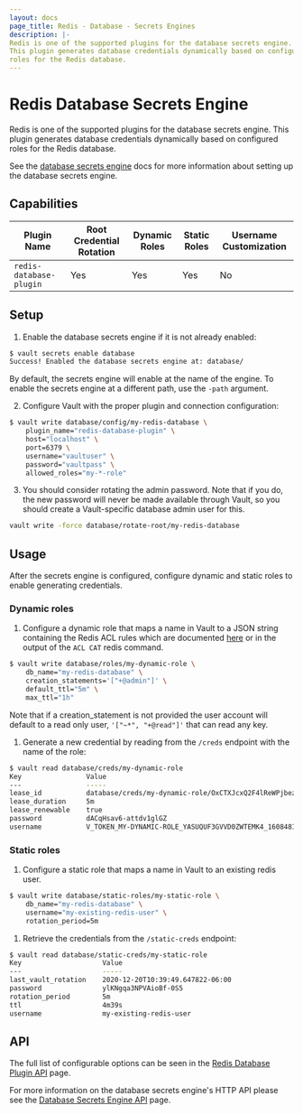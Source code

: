 ```yaml
---
layout: docs
page_title: Redis - Database - Secrets Engines
description: |-
Redis is one of the supported plugins for the database secrets engine.
This plugin generates database credentials dynamically based on configured
roles for the Redis database.
---
```


# Redis Database Secrets Engine

Redis is one of the supported plugins for the database secrets engine. This
plugin generates database credentials dynamically based on configured roles for
the Redis database.

See the [database secrets engine](/docs/secrets/databases) docs for
more information about setting up the database secrets engine.

## Capabilities

| Plugin Name                 | Root Credential Rotation | Dynamic Roles | Static Roles | Username Customization |
| --------------------------- | ------------------------ | ------------- | ------------ | ---------------------- |
| `redis-database-plugin`     | Yes                      | Yes           | Yes          | No                     |

## Setup

1.  Enable the database secrets engine if it is not already enabled:

```bash
$ vault secrets enable database
Success! Enabled the database secrets engine at: database/
```

By default, the secrets engine will enable at the name of the engine. To
enable the secrets engine at a different path, use the `-path` argument.

2.  Configure Vault with the proper plugin and connection configuration:

```bash
$ vault write database/config/my-redis-database \
    plugin_name="redis-database-plugin" \
    host="localhost" \
    port=6379 \
    username="vaultuser" \
    password="vaultpass" \
    allowed_roles="my-*-role"
```

3.  You should consider rotating the admin password. Note that if you do, the
new password will never be made available through Vault, so you should
create a Vault-specific database admin user for this.

```bash
vault write -force database/rotate-root/my-redis-database
```

## Usage

After the secrets engine is configured, configure dynamic and static roles
to enable generating credentials.

### Dynamic roles

1.  Configure a dynamic role that maps a name in Vault to a JSON string
containing the Redis ACL rules which are documented [here](https://redis.io/commands/acl-cat) or in the output
of the `ACL CAT` redis command.

```bash
$ vault write database/roles/my-dynamic-role \
    db_name="my-redis-database" \
    creation_statements='["+@admin"]' \
    default_ttl="5m" \
    max_ttl="1h"
```

Note that if a creation_statement is not provided the user account will
default to a read only user, `'["~*", "+@read"]'` that can read any key.

1.  Generate a new credential by reading from the `/creds` endpoint with the name
of the role:

```bash
$ vault read database/creds/my-dynamic-role
Key                Value
---                -----
lease_id           database/creds/my-dynamic-role/OxCTXJcxQ2F4lReWPjbezSnA
lease_duration     5m
lease_renewable    true
password           dACqHsav6-attdv1glGZ
username           V_TOKEN_MY-DYNAMIC-ROLE_YASUQUF3GVVD0ZWTEMK4_1608481717
```

### Static roles

1.  Configure a static role that maps a name in Vault to an existing redis
user.

```bash
$ vault write database/static-roles/my-static-role \
    db_name="my-redis-database" \
    username="my-existing-redis-user" \
    rotation_period=5m
```

1.  Retrieve the credentials from the `/static-creds` endpoint:

```bash
$ vault read database/static-creds/my-static-role
Key                    Value
---                    -----
last_vault_rotation    2020-12-20T10:39:49.647822-06:00
password               ylKNgqa3NPVAioBf-0S5
rotation_period        5m
ttl                    4m39s
username               my-existing-redis-user
```

## API

The full list of configurable options can be seen in the [Redis Database Plugin API](/api-docs/secret/databases/redis) page.

For more information on the database secrets engine's HTTP API please see the [Database Secrets Engine API](/api-docs/secret/databases) page.
